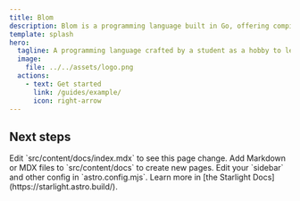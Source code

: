 ```yaml
---
title: Blom
description: Blom is a programming language built in Go, offering compilation with QBE, direct interpretation, and transpilation to multiple languages.
template: splash
hero:
  tagline: A programming language crafted by a student as a hobby to learn more about how languages work.
  image:
    file: ../../assets/logo.png
  actions:
    - text: Get started
      link: /guides/example/
      icon: right-arrow
---
```



## Next steps

<CardGrid>
  <Card title="Update content" icon="pencil">
    Edit `src/content/docs/index.mdx` to see this page change.
  </Card>
  <Card title="Add new content" icon="add-document">
    Add Markdown or MDX files to `src/content/docs` to create new pages.
  </Card>
  <Card title="Configure your site" icon="setting">
    Edit your `sidebar` and other config in `astro.config.mjs`.
  </Card>
  <Card title="Read the docs" icon="open-book">
    Learn more in [the Starlight Docs](https://starlight.astro.build/).
  </Card>
</CardGrid>
